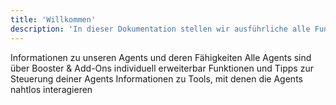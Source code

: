 ```yaml
---
title: 'Willkommen'
description: 'In dieser Dokumentation stellen wir ausführliche alle Funktionen zu unseren pzlr Agents vor. Bei Fragen weden Sie sich gerne jederzeit an support@pzlr.ai.'
---
```


<CardGroup cols={2}>
  <Card title="Agents" icon="compass" href="/rag-agent/indexierung">
    Informationen zu unseren Agents und deren Fähigkeiten 
  </Card>
  <Card title="Upgrades" icon="gem" href="/upgrades/booster">
    Alle Agents sind über Booster & Add-Ons individuell erweiterbar 
  </Card>
  <Card title="Dashboard" icon="window-maximize" href="/dashboard/urls">
    Funktionen und Tipps zur Steuerung deiner Agents
  </Card>
  <Card title="Integrationen" icon="star" href="/integrationen/gmail">
    Informationen zu Tools, mit denen die Agents nahtlos interagieren
  </Card>
  
</CardGroup>
